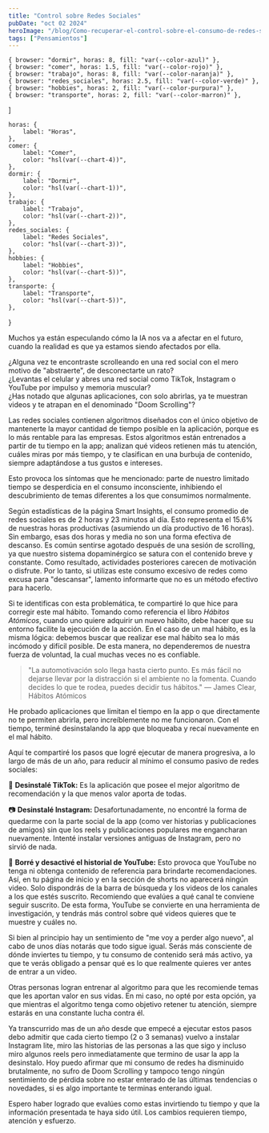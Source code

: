 ```yaml
---
title: "Control sobre Redes Sociales"
pubDate: "oct 02 2024"
heroImage: "/blog/Como-recuperar-el-control-sobre-el-consumo-de-redes-sociales/DoomScrolling.webp"
tags: ["Pensamientos"]
---
```



    { browser: "dormir", horas: 8, fill: "var(--color-azul)" },
    { browser: "comer", horas: 1.5, fill: "var(--color-rojo)" },
    { browser: "trabajo", horas: 8, fill: "var(--color-naranja)" },
    { browser: "redes_sociales", horas: 2.5, fill: "var(--color-verde)" },
    { browser: "hobbies", horas: 2, fill: "var(--color-purpura)" },
    { browser: "transporte", horas: 2, fill: "var(--color-marron)" },
]

    horas: {
        label: "Horas",
    },
    comer: {
        label: "Comer",
        color: "hsl(var(--chart-4))",
    },
    dormir: {
        label: "Dormir",
        color: "hsl(var(--chart-1))",
    },
    trabajo: {
        label: "Trabajo",
        color: "hsl(var(--chart-2))",
    },
    redes_sociales: {
        label: "Redes Sociales",
        color: "hsl(var(--chart-3))",
    },
    hobbies: {
        label: "Hobbies",
        color: "hsl(var(--chart-5))",
    },
    transporte: {
        label: "Transporte",
        color: "hsl(var(--chart-5))",
    },
}


Muchos ya están especulando cómo la IA nos va a afectar en el futuro, cuando la realidad es que ya estamos siendo afectados por ella.

¿Alguna vez te encontraste scrolleando en una red social con el mero motivo de "abstraerte", de desconectarte un rato?  
¿Levantas el celular y abres una red social como TikTok, Instagram o YouTube por impulso y memoria muscular?  
¿Has notado que algunas aplicaciones, con solo abrirlas, ya te muestran videos y te atrapan en el denominado "Doom Scrolling"?

Las redes sociales contienen algoritmos diseñados con el único objetivo de mantenerte la mayor cantidad de tiempo posible en la aplicación, porque es lo más rentable para las empresas. Estos algoritmos están entrenados a partir de tu tiempo en la app; analizan qué videos retienen más tu atención, cuáles miras por más tiempo, y te clasifican en una burbuja de contenido, siempre adaptándose a tus gustos e intereses.

Esto provoca los síntomas que he mencionado: parte de nuestro limitado tiempo se desperdicia en el consumo inconsciente, inhibiendo el descubrimiento de temas diferentes a los que consumimos normalmente.

Según estadísticas de la página Smart Insights, el consumo promedio de redes sociales es de 2 horas y 23 minutos al día. Esto representa el 15.6% de nuestras horas productivas (asumiendo un día productivo de 16 horas). Sin embargo, esas dos horas y media no son una forma efectiva de descanso. Es común sentirse agotado después de una sesión de scrolling, ya que nuestro sistema dopaminérgico se satura con el contenido breve y constante. Como resultado, actividades posteriores carecen de motivación o disfrute. Por lo tanto, si utilizas este consumo excesivo de redes como excusa para "descansar", lamento informarte que no es un método efectivo para hacerlo.

<PieChartComponent
    title="Distribución de Horas en un Día"
    description="Horas invertidas en 24 horas"
    chartData={chartData}
    chartConfig={chartConfig}
    dataKey="horas"
    nameKey="browser"
    footerText="Este es un ejemplo hipotético de cómo se distribuyen las horas en un día."
    client:load
/>

Si te identificas con esta problemática, te compartiré lo que hice para corregir este mal hábito. Tomando como referencia el libro *Hábitos Atómicos*, cuando uno quiere adquirir un nuevo hábito, debe hacer que su entorno facilite la ejecución de la acción. En el caso de un mal hábito, es la misma lógica: debemos buscar que realizar ese mal hábito sea lo más incómodo y difícil posible. De esta manera, no dependeremos de nuestra fuerza de voluntad, la cual muchas veces no es confiable.

> "La automotivación solo llega hasta cierto punto. Es más fácil no dejarse llevar por la distracción si el ambiente no la fomenta. Cuando decides lo que te rodea, puedes decidir tus hábitos." — James Clear, Hábitos Atómicos



He probado aplicaciones que limitan el tiempo en la app o que directamente no te permiten abrirla, pero increíblemente no me funcionaron. Con el tiempo, terminé desinstalando la app que bloqueaba y recaí nuevamente en el mal hábito.

Aquí te compartiré los pasos que logré ejecutar de manera progresiva, a lo largo de más de un año, para reducir al mínimo el consumo pasivo de redes sociales:

🎹 **Desinstalé TikTok:** Es la aplicación que posee el mejor algoritmo de recomendación y la que menos valor aporta de todas.

📷 **Desinstalé Instagram:** Desafortunadamente, no encontré la forma de quedarme con la parte social de la app (como ver historias y publicaciones de amigos) sin que los reels y publicaciones populares me engancharan nuevamente. Intenté instalar versiones antiguas de Instagram, pero no sirvió de nada.

🎥 **Borré y desactivé el historial de YouTube:** Esto provoca que YouTube no tenga ni obtenga contenido de referencia para brindarte recomendaciones. Así, en tu página de inicio y en la sección de shorts no aparecerá ningún video. Solo dispondrás de la barra de búsqueda y los videos de los canales a los que estés suscrito. Recomiendo que evalúes a qué canal te conviene seguir suscrito. De esta forma, YouTube se convierte en una herramienta de investigación, y tendrás más control sobre qué videos quieres que te muestre y cuáles no.

Si bien al principio hay un sentimiento de "me voy a perder algo nuevo", al cabo de unos días notarás que todo sigue igual. Serás más consciente de dónde inviertes tu tiempo, y tu consumo de contenido será más activo, ya que te verás obligado a pensar qué es lo que realmente quieres ver antes de entrar a un video.

Otras personas logran entrenar al algoritmo para que les recomiende temas que les aportan valor en sus vidas. En mi caso, no opté por esta opción, ya que mientras el algoritmo tenga como objetivo retener tu atención, siempre estarás en una constante lucha contra él.

Ya transcurrido mas de un año desde que empecé a ejecutar estos pasos debo admitir que cada cierto tiempo (2 o 3 semanas) vuelvo a instalar Instagram lite, miro las historias de las personas a las que sigo y incluso miro algunos reels pero inmediatamente que termino de usar la app la desinstalo. Hoy puedo afirmar que mi consumo de redes ha disminuido brutalmente, no sufro de Doom Scrolling y tampoco tengo ningún sentimiento de pérdida sobre no estar enterado de las últimas tendencias o novedades, si es algo importante te terminas enterando igual.

Espero haber logrado que evalúes como estas invirtiendo tu tiempo y que la información presentada te haya sido útil.
Los cambios requieren tiempo, atención y esfuerzo.
